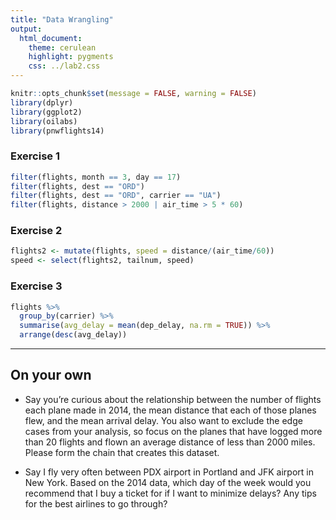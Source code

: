 ```yaml
---
title: "Data Wrangling"
output:
  html_document:
    theme: cerulean
    highlight: pygments
    css: ../lab2.css
---
```


```r
knitr::opts_chunk$set(message = FALSE, warning = FALSE)
library(dplyr)
library(ggplot2)
library(oilabs)
library(pnwflights14)
```

### Exercise 1
```r
filter(flights, month == 3, day == 17)
filter(flights, dest == "ORD")
filter(flights, dest == "ORD", carrier == "UA")
filter(flights, distance > 2000 | air_time > 5 * 60)
```

### Exercise 2
```r
flights2 <- mutate(flights, speed = distance/(air_time/60))
speed <- select(flights2, tailnum, speed)
```

### Exercise 3
```r
flights %>%
  group_by(carrier) %>%
  summarise(avg_delay = mean(dep_delay, na.rm = TRUE)) %>%
  arrange(desc(avg_delay))
```



* * *

<div class="oyo">

## On your own

- Say you're curious about the relationship between the number of flights each
plane made in 2014, the mean distance that each of those planes flew, and the
mean arrival delay. You also want to exclude the edge cases from your analysis,
so focus on the planes that have logged more than 20 flights and flown an average
distance of less than 2000 miles. Please form the chain that creates this dataset.

- Say I fly very often between PDX airport in Portland and JFK airport in New York. 
Based on the 2014 data, which day of the week would you recommend that I buy a
ticket for if I want to minimize delays? Any tips for the best airlines to go 
through?

</div>
